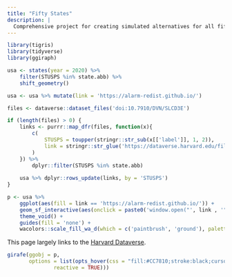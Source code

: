 ```yaml
---
title: "Fifty States"
description: |
  Comprehensive project for creating simulated alternatives for all fifty states.
---
```


```r
library(tigris)
library(tidyverse)
library(ggiraph)

usa <- states(year = 2020) %>%
    filter(STUSPS %in% state.abb) %>%
    shift_geometry()

usa <- usa %>% mutate(link = 'https://alarm-redist.github.io/')

files <- dataverse::dataset_files('doi:10.7910/DVN/SLCD3E')

if (length(files) > 0) {
    links <- purrr::map_dfr(files, function(x){
        c(
            STUSPS = toupper(stringr::str_sub(x[['label']], 1, 2)),
            link = stringr::str_glue('https://dataverse.harvard.edu/file.xhtml?fileId={x$dataFile$id}')
        )
    }) %>% 
        dplyr::filter(STUSPS %in% state.abb)
    
    usa %>% dplyr::rows_update(links, by = 'STUSPS')
}

p <- usa %>%
    ggplot(aes(fill = link == 'https://alarm-redist.github.io/')) +
    geom_sf_interactive(aes(onclick = paste0('window.open("', link , '")'))) +
    theme_void() +
    guides(fill = 'none') + 
    wacolors::scale_fill_wa_d(which = c('paintbrush', 'ground'), palette = 'rainier')

```

This page largely links to the [Harvard Dataverse](https://dataverse.harvard.edu/dataset.xhtml?persistentId=doi:10.7910/DVN/SLCD3E&version=DRAFT).

```r
girafe(ggobj = p, 
       options = list(opts_hover(css = "fill:#CC7810;stroke:black;cursor:pointer;opacity:0.80",
               reactive = TRUE)))
```
